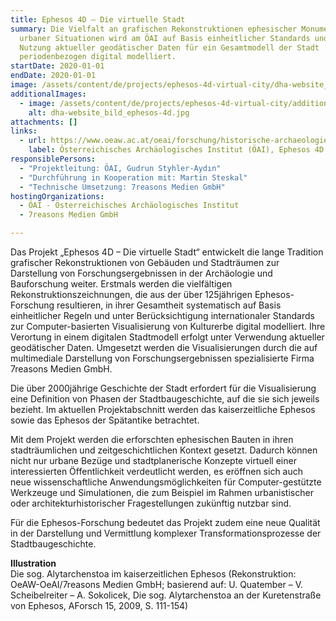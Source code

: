 ```yaml
---
title: Ephesos 4D – Die virtuelle Stadt
summary: Die Vielfalt an grafischen Rekonstruktionen ephesischer Monumente und
  urbaner Situationen wird am ÖAI auf Basis einheitlicher Standards und unter
  Nutzung aktueller geodätischer Daten für ein Gesamtmodell der Stadt
  periodenbezogen digital modelliert.
startDate: 2020-01-01
endDate: 2020-01-01
image: /assets/content/de/projects/ephesos-4d-virtual-city/dha-website_bild_ephesos-4d.jpg
additionalImages:
  - image: /assets/content/de/projects/ephesos-4d-virtual-city/additionalImages/dha-website_bild_ephesos-4d.jpg
    alt: dha-website_bild_ephesos-4d.jpg
attachments: []
links:
  - url: https://www.oeaw.ac.at/oeai/forschung/historische-archaeologie/historische-bauforschung/ephesos-4d-die-virtuelle-stadt
    label: Österreichisches Archäologisches Institut (ÖAI), Ephesos 4D
responsiblePersons:
  - "Projektleitung: ÖAI, Gudrun Styhler-Aydın"
  - "Durchführung in Kooperation mit: Martin Steskal"
  - "Technische Umsetzung: 7reasons Medien GmbH"
hostingOrganizations:
  - ÖAI - Österreichisches Archäologisches Institut
  - 7reasons Medien GmbH

---
```

Das Projekt „Ephesos 4D – Die virtuelle Stadt“ entwickelt die lange Tradition grafischer Rekonstruktionen von Gebäuden und Stadträumen zur Darstellung von Forschungsergebnissen in der Archäologie und Bauforschung weiter. Erstmals werden die vielfältigen Rekonstruktionszeichnungen, die aus der über 125jährigen Ephesos-Forschung resultieren, in ihrer Gesamtheit systematisch auf Basis einheitlicher Regeln und unter Berücksichtigung internationaler Standards zur Computer-basierten Visualisierung von Kulturerbe digital modelliert. Ihre Verortung in einem digitalen Stadtmodell erfolgt unter Verwendung aktueller geodätischer Daten. Umgesetzt werden die Visualisierungen durch die auf multimediale Darstellung von Forschungsergebnissen spezialisierte Firma 7reasons Medien GmbH.

Die über 2000jährige Geschichte der Stadt erfordert für die Visualisierung eine Definition von Phasen der Stadtbaugeschichte, auf die sie sich jeweils bezieht. Im aktuellen Projektabschnitt werden das kaiserzeitliche Ephesos sowie das Ephesos der Spätantike betrachtet.

Mit dem Projekt werden die erforschten ephesischen Bauten in ihren stadträumlichen und zeitgeschichtlichen Kontext gesetzt. Dadurch können nicht nur urbane Bezüge und stadtplanerische Konzepte virtuell einer interessierten Öffentlichkeit verdeutlicht werden, es eröffnen sich auch neue wissenschaftliche Anwendungsmöglichkeiten für Computer-gestützte Werkzeuge und Simulationen, die zum Beispiel im Rahmen urbanistischer oder architekturhistorischer Fragestellungen zukünftig nutzbar sind.

Für die Ephesos-Forschung bedeutet das Projekt zudem eine neue Qualität in der Darstellung und Vermittlung komplexer Transformationsprozesse der Stadtbaugeschichte.

**Illustration**  
Die sog. Alytarchenstoa im kaiserzeitlichen Ephesos (Rekonstruktion: OeAW-OeAI/7reasons Medien GmbH; basierend auf: U. Quatember – V. Scheibelreiter – A. Sokolicek, Die sog. Alytarchenstoa an der Kuretenstraße von Ephesos, AForsch 15, 2009, S. 111-154)